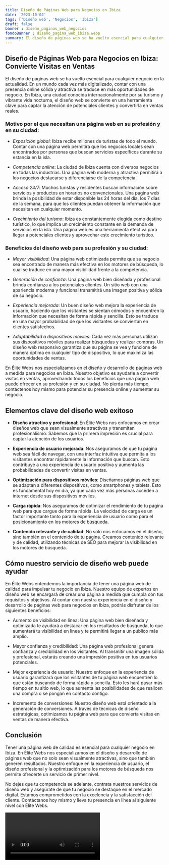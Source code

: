 ```yaml
---
title: Diseño de Páginas Web para Negocios en Ibiza
date: '2023-10-04'
tags: ['Diseño web', 'Negocios', 'Ibiza']
draft: false
banner : diseño_paginas_web_negocios
fondoBanner : diseño_pagina_web_ibiza.webp
summary: El diseño de páginas web se ha vuelto esencial para cualquier negocio en la actualidad. En un mundo cada vez más digitalizado, contar con una presencia online sólida y atractiva se traduce en más oportunidades de negocio. En Ibiza, una ciudad conocida internacionalmente por su turismo y vibrante vida nocturna, el diseño web se convierte en una herramienta clave para captar la atención de potenciales clientes y convertirla en ventas reales.
---
```


## Diseño de Páginas Web para Negocios en Ibiza: Convierte Visitas en Ventas

El diseño de páginas web se ha vuelto esencial para cualquier negocio en la actualidad. En un mundo cada vez más digitalizado, contar con una presencia online sólida y atractiva se traduce en más oportunidades de negocio. En Ibiza, una ciudad conocida internacionalmente por su turismo y vibrante vida nocturna, el diseño web se convierte en una herramienta clave para captar la atención de potenciales clientes y convertirla en ventas reales.

### Motivo por el que necesitan una página web en su profesión y en su ciudad:

- *Exposición global*: Ibiza recibe millones de turistas de todo el mundo. Contar con una página web permitirá que los negocios locales sean encontrados por personas que buscan servicios específicos durante su estancia en la isla.

- *Competencia online*: La ciudad de Ibiza cuenta con diversos negocios en todas las industrias. Una página web moderna y atractiva permitirá a los negocios destacarse y diferenciarse de la competencia.

- *Acceso 24/7*: Muchos turistas y residentes buscan información sobre servicios y productos en horarios no convencionales. Una página web brinda la posibilidad de estar disponible las 24 horas del día, los 7 días de la semana, para que los clientes puedan obtener la información que necesitan en cualquier momento.

- *Crecimiento del turismo*: Ibiza es constantemente elegida como destino turístico, lo que implica un crecimiento constante en la demanda de servicios en la isla. Una página web es una herramienta efectiva para llegar a potenciales clientes y aprovechar este crecimiento turístico.

### Beneficios del diseño web para su profesión y su ciudad:

- *Mayor visibilidad*: Una página web optimizada permite que su negocio sea encontrado de manera más efectiva en los motores de búsqueda, lo cual se traduce en una mayor visibilidad frente a la competencia.

- *Generación de confianza*: Una página web bien diseñada y profesional brinda confianza a los potenciales clientes. Un sitio web con una apariencia moderna y funcional transmitirá una imagen positiva y sólida de su negocio.

- *Experiencia mejorada*: Un buen diseño web mejora la experiencia de usuario, haciendo que los visitantes se sientan cómodos y encuentren la información que necesitan de forma rápida y sencilla. Esto se traduce en una mayor probabilidad de que los visitantes se conviertan en clientes satisfechos.

- *Adaptabilidad a dispositivos móviles*: Cada vez más personas utilizan sus dispositivos móviles para realizar búsquedas y realizar compras. Un diseño web responsivo garantiza que su página se vea y funcione de manera óptima en cualquier tipo de dispositivo, lo que maximiza las oportunidades de ventas.

En Élite Webs nos especializamos en el diseño y desarrollo de páginas web a medida para negocios en Ibiza. Nuestro objetivo es ayudarle a convertir visitas en ventas, aprovechando todos los beneficios que una página web puede ofrecer en su profesión y en su ciudad. No pierda más tiempo, contáctenos hoy mismo para potenciar su presencia online y aumentar su negocio.

<GifSeo />

<Cta />

## Elementos clave del diseño web exitoso

- **Diseño atractivo y profesional**: En Élite Webs nos enfocamos en crear diseños web que sean visualmente atractivos y transmitan profesionalismo. Sabemos que la primera impresión es crucial para captar la atención de los usuarios.

- **Experiencia de usuario mejorada**: Nos aseguramos de que tu página web sea fácil de navegar, con una interfaz intuitiva que permita a los visitantes encontrar rápidamente la información que buscan. Esto contribuye a una experiencia de usuario positiva y aumenta las probabilidades de convertir visitas en ventas.

- **Optimización para dispositivos móviles**: Diseñamos páginas web que se adaptan a diferentes dispositivos, como smartphones y tablets. Esto es fundamental hoy en día, ya que cada vez más personas acceden a internet desde sus dispositivos móviles.

- **Carga rápida**: Nos aseguramos de optimizar el rendimiento de tu página web para que cargue de forma rápida. La velocidad de carga es un factor importante tanto para la experiencia de usuario como para el posicionamiento en los motores de búsqueda.

- **Contenido relevante y de calidad**: No solo nos enfocamos en el diseño, sino también en el contenido de tu página. Creamos contenido relevante y de calidad, utilizando técnicas de SEO para mejorar la visibilidad en los motores de búsqueda.

## Cómo nuestro servicio de diseño web puede ayudar

En Élite Webs entendemos la importancia de tener una página web de calidad para impulsar tu negocio en Ibiza. Nuestro equipo de expertos en diseño web se encargará de crear una página a medida que cumpla con tus requisitos y objetivos. Al contar con nuestra experiencia en el diseño y desarrollo de páginas web para negocios en Ibiza, podrás disfrutar de los siguientes beneficios:

- Aumento de visibilidad en línea: Una página web bien diseñada y optimizada te ayudará a destacar en los resultados de búsqueda, lo que aumentará tu visibilidad en línea y te permitirá llegar a un público más amplio.

- Mayor confianza y credibilidad: Una página web profesional genera confianza y credibilidad en los visitantes. Al transmitir una imagen sólida y profesional, estarás creando una impresión positiva en tus usuarios potenciales.

- Mejor experiencia de usuario: Nuestro enfoque en la experiencia de usuario garantizará que los visitantes de tu página web encuentren lo que están buscando de forma rápida y sencilla. Esto les hará pasar más tiempo en tu sitio web, lo que aumenta las posibilidades de que realicen una compra o se pongan en contacto contigo.

- Incremento de conversiones: Nuestro diseño web está orientado a la generación de conversiones. A través de técnicas de diseño estratégicas, optimizamos tu página web para que convierta visitas en ventas de manera efectiva.

## Conclusión

Tener una página web de calidad es esencial para cualquier negocio en Ibiza. En Élite Webs nos especializamos en el diseño y desarrollo de páginas web que no solo sean visualmente atractivas, sino que también generen resultados. Nuestro enfoque en la experiencia de usuario, el diseño profesional y la optimización para los motores de búsqueda nos permite ofrecerte un servicio de primer nivel.

No dejes que tu competencia se adelante, contrata nuestros servicios de diseño web y asegúrate de que tu negocio se destaque en el mercado digital. Estamos comprometidos con la excelencia y la satisfacción del cliente. Contáctanos hoy mismo y lleva tu presencia en línea al siguiente nivel con Élite Webs.

<Video />

<CtaBot job='Negocios' city='Ibiza'/>

<Gmaps query='Ibiza+españa+maps' />